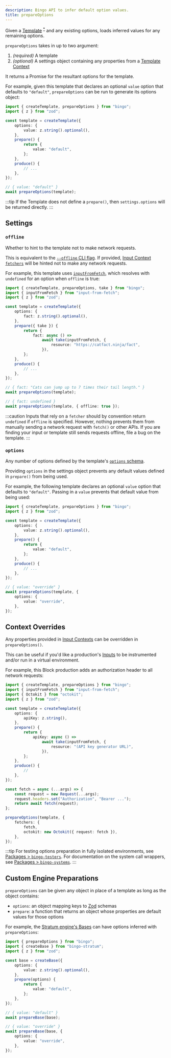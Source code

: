 ```yaml
---
description: Bingo API to infer default option values.
title: prepareOptions
---
```


Given a [Template](/build/concepts/templates) <sup><a href="#custom-engine-preparations">\*</a></sup> and any existing options, loads inferred values for any remaining options.

`prepareOptions` takes in up to two argument:

1. _(required)_ A template
2. _(optional)_ A settings object containing any properties from a [Template Context](/build/details/contexts#template-contexts)

It returns a Promise for the resultant options for the template.

For example, given this template that declares an optional `value` option that defaults to `"default"`, `prepareOptions` can be run to generate its options object:

```ts
import { createTemplate, prepareOptions } from "bingo";
import { z } from "zod";

const template = createTemplate({
	options: {
		value: z.string().optional(),
	},
	prepare() {
		return {
			value: "default",
		};
	},
	produce() {
		// ...
	},
});

// { value: "default" }
await prepareOptions(template);
```

:::tip
If the Template does not define a `prepare()`, then `settings.options` will be returned directly.
:::

## Settings

### `offline`

Whether to hint to the template not to make network requests.

This is equivalent to the [`--offline` CLI flag](/cli#--offline).
If provided, [Input Context `fetchers`](/build/details/contexts#input-fetchers) will be hinted not to make any network requests.

For example, this template uses [`inputFromFetch`](https://www.npmjs.com/package/input-from-fetch), which resolves with `undefined` for an option when `offline` is true:

```ts
import { createTemplate, prepareOptions, take } from "bingo";
import { inputFromFetch } from "input-from-fetch";
import { z } from "zod";

const template = createTemplate({
	options: {
		fact: z.string().optional(),
	},
	prepare({ take }) {
		return {
			fact: async () =>
				await take(inputFromFetch, {
					resource: "https://catfact.ninja/fact",
				}),
		};
	},
	produce() {
		// ...
	},
});

// { fact: "Cats can jump up to 7 times their tail length." }
await prepareOptions(template);

// { fact: undefined }
await prepareOptions(template, { offline: true });
```

:::caution
Inputs that rely on a `fetcher` should by convention return `undefined` if `offline` is specified.
However, nothing prevents them from manually sending a network request with `fetch()` or other APIs.
If you are finding your input or template still sends requests offline, file a bug on the template.
:::

### `options`

Any number of options defined by the template's [`options` schema](/build/apis/create-template#options).

Providing `options` in the settings object prevents any default values defined in `prepare()` from being used.

For example, the following template declares an optional `value` option that defaults to `"default"`.
Passing in a `value` prevents that default value from being used:

```ts
import { createTemplate, prepareOptions } from "bingo";
import { z } from "zod";

const template = createTemplate({
	options: {
		value: z.string().optional(),
	},
	prepare() {
		return {
			value: "default",
		};
	},
	produce() {
		// ...
	},
});

// { value: "override" }
await prepareOptions(template, {
	options: {
		value: "override",
	},
});
```

## Context Overrides

Any properties provided in [Input Contexts](/build/details/contexts#input-contexts) can be overridden in `prepareOptions()`.

This can be useful if you'd like a production's [Inputs](/build/concepts/inputs) to be instrumented and/or run in a virtual environment.

For example, this Block production adds an authorization header to all network requests:

```ts
import { createTemplate, prepareOptions } from "bingo";
import { inputFromFetch } from "input-from-fetch";
import { Octokit } from "octokit";
import { z } from "zod";

const template = createTemplate({
	options: {
		apiKey: z.string(),
	},
	prepare() {
		return {
			apiKey: async () =>
				await take(inputFromFetch, {
					resource: "(API key generator URL)",
				}),
		};
	},
	produce() {
		//
	},
});

const fetch = async (...args) => {
	const request = new Request(...args);
	request.headers.set("Authorization", "Bearer ...");
	return await fetch(request);
};

prepareOptions(template, {
	fetchers: {
		fetch,
		octokit: new Octokit({ request: fetch }),
	},
});
```

:::tip
For testing options preparation in fully isolated environments, see [Packages > `bingo-testers`](/build/packages/bingo-testers).
For documentation on the system call wrappers, see [Packages > `bingo-systems`](/build/packages/bingo-systems).
:::

## Custom Engine Preparations

`prepareOptions` can be given any object in place of a template as long as the object contains:

- `options`: an object mapping keys to [Zod](https://zod.dev) schemas
- `prepare`: a function that returns an object whose properties are default values for those options

For example, the [Stratum engine's Bases](/engines/stratum/concepts/bases) can have options inferred with `prepareOptions`:

```ts
import { prepareOptions } from "bingo";
import { createBase } from "bingo-stratum";
import { z } from "zod";

const base = createBase({
	options: {
		value: z.string().optional(),
	},
	prepare(options) {
		return {
			value: "default",
		};
	},
});

// { value: "default" }
await prepareBase(base);

// { value: "override" }
await prepareBase(base, {
	options: {
		value: "override",
	},
});
```
